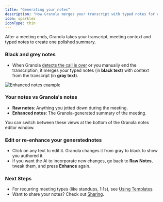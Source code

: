 ```yaml
---
title: "Generating your notes"
description: "How Granola merges your transcript with typed notes for a final summary"
icon: sparkles
iconType: thin
---
```


After a meeting ends, Granola takes your transcript, meeting context and typed notes to create one polished summary.

### Black and grey notes

- When Granola [detects the call is over](docs/101/duringyourmeeting/live-transcription#when-does-transcription-end) or you manually end the transcription, it merges your typed notes (in **black text**) with context from the transcript (in **gray text**).

![Enhanced notes example](/images/screenshots/black-grey.png)

### Your notes vs Granola's notes

- **Raw notes**: Anything you jotted down during the meeting. 
- **Enhanced notes**: The Granola-generated summary of the meeting.  

You can switch between these views at the bottom of the Granola notes editor window.

### Edit or re-enhance your generatednotes

- Click on any text to edit it. Granola changes it from gray to black to show you authored it.  
- If you want the AI to incorporate new changes, go back to **Raw Notes**, tweak them, and press **Enhance** again.

### Next Steps

- For recurring meeting types (like standups, 1:1s), see [Using Templates](/docs/101/afteryourmeeting/using-templates).  
- Want to share your notes? Check out [Sharing](/docs/101/afteryourmeeting/sharing).

